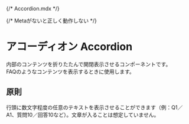 {/* Accordion.mdx */}


{/* Metaがないと正しく動作しない */}

<Meta title="Accordion" of={AccordionStories} />

# アコーディオン Accordion

内部のコンテンツを折りたたんで開閉表示させるコンポーネントです。  
FAQのようなコンテンツを表示するときに使用します。

## 原則

行頭に数文字程度の任意のテキストを表示させることができます（例：Q1／A1、質問10／回答10など）。文章が入ることは想定していません。

<Canvas />

